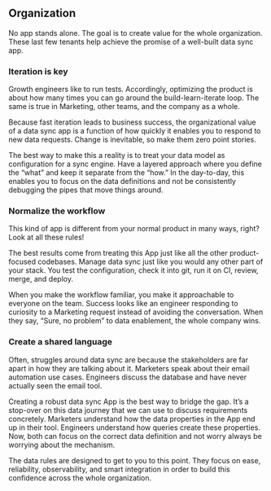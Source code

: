 ## Organization

No app stands alone. The goal is to create value for the whole organization. These last few tenants help achieve the promise of a well-built data sync app.

### Iteration is key

Growth engineers like to run tests. Accordingly, optimizing the product is about how many times you can go around the build-learn-iterate loop. The same is true in Marketing, other teams, and the company as a whole.

Because fast iteration leads to business success, the organizational value of a data sync app is a function of how quickly it enables you to respond to new data requests. Change is inevitable, so make them zero point stories.

The best way to make this a reality is to treat your data model as configuration for a sync engine. Have a layered approach where you define the “what” and keep it separate from the “how.” In the day-to-day, this enables you to focus on the data definitions and not be consistently debugging the pipes that move things around.

### Normalize the workflow

This kind of app is different from your normal product in many ways, right? Look at all these rules!

The best results come from treating this App just like all the other product-focused codebases. Manage data sync just like you would any other part of your stack. You test the configuration, check it into git, run it on CI, review, merge, and deploy.

When you make the workflow familiar, you make it approachable to everyone on the team. Success looks like an engineer responding to curiosity to a Marketing request instead of avoiding the conversation. When they say, “Sure, no problem” to data enablement, the whole company wins.

### Create a shared language

Often, struggles around data sync are because the stakeholders are far apart in how they are talking about it. Marketers speak about their email automation use cases. Engineers discuss the database and have never actually seen the email tool.

Creating a robust data sync App is the best way to bridge the gap. It’s a stop-over on this data journey that we can use to discuss requirements concretely. Marketers understand how the data properties in the App end up in their tool. Engineers understand how queries create these properties. Now, both can focus on the correct data definition and not worry always be worrying about the mechanism.

The data rules are designed to get to you to this point. They focus on ease, reliability, observability, and smart integration in order to build this confidence across the whole organization.
